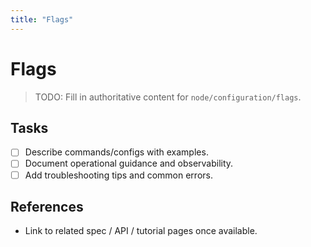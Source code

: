 ```yaml
---
title: "Flags"
---
```


# Flags

> TODO: Fill in authoritative content for `node/configuration/flags`.

## Tasks
- [ ] Describe commands/configs with examples.
- [ ] Document operational guidance and observability.
- [ ] Add troubleshooting tips and common errors.

## References
- Link to related spec / API / tutorial pages once available.

